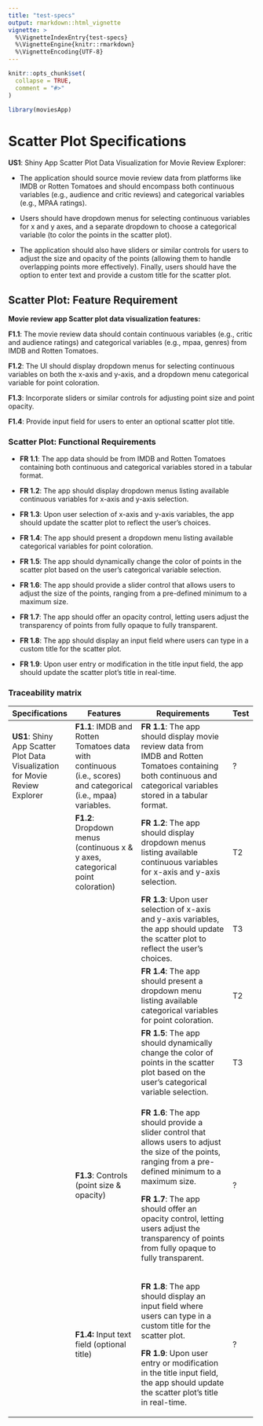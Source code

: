 ```yaml
---
title: "test-specs"
output: rmarkdown::html_vignette
vignette: >
  %\VignetteIndexEntry{test-specs}
  %\VignetteEngine{knitr::rmarkdown}
  %\VignetteEncoding{UTF-8}
---
```


```r
knitr::opts_chunk$set(
  collapse = TRUE,
  comment = "#>"
)
```

```r
library(moviesApp)
```

# Scatter Plot Specifications

**US1**: Shiny App Scatter Plot Data Visualization for Movie Review Explorer:

-   The application should source movie review data from platforms like IMDB or Rotten Tomatoes and should encompass both continuous variables (e.g., audience and critic reviews) and categorical variables (e.g., MPAA ratings).

-   Users should have dropdown menus for selecting continuous variables for x and y axes, and a separate dropdown to choose a categorical variable (to color the points in the scatter plot).

-   The application should also have sliders or similar controls for users to adjust the size and opacity of the points (allowing them to handle overlapping points more effectively). Finally, users should have the option to enter text and provide a custom title for the scatter plot.

## Scatter Plot: Feature Requirement

**Movie review app Scatter plot data visualization features:**

**F1.1**: The movie review data should contain continuous variables (e.g., critic and audience ratings) and categorical variables (e.g., mpaa, genres) from IMDB and Rotten Tomatoes.

**F1.2**: The UI should display dropdown menus for selecting continuous variables on both the x-axis and y-axis, and a dropdown menu categorical variable for point coloration.

**F1.3**: Incorporate sliders or similar controls for adjusting point size and point opacity.

**F1.4**: Provide input field for users to enter an optional scatter plot title.

### Scatter Plot: Functional Requirements

-   **FR 1.1**: The app data should be from IMDB and Rotten Tomatoes containing both continuous and categorical variables stored in a tabular format.\n

-   **FR 1.2**: The app should display dropdown menus listing available continuous variables for x-axis and y-axis selection.

-   **FR 1.3**: Upon user selection of x-axis and y-axis variables, the app should update the scatter plot to reflect the user's choices.

-   **FR 1.4**: The app should present a dropdown menu listing available categorical variables for point coloration.

-   **FR 1.5**: The app should dynamically change the color of points in the scatter plot based on the user's categorical variable selection.

-   **FR 1.6**: The app should provide a slider control that allows users to adjust the size of the points, ranging from a pre-defined minimum to a maximum size.

-   **FR 1.7**: The app should offer an opacity control, letting users adjust the transparency of points from fully opaque to fully transparent.

-   **FR 1.8**: The app should display an input field where users can type in a custom title for the scatter plot.

-   **FR 1.9**: Upon user entry or modification in the title input field, the app should update the scatter plot's title in real-time.

### Traceability matrix

+------------------------------------------------------------------------------+----------------------------------------------------------------------------------------------------------------+---------------------------------------------------------------------------------------------------------------------------------------------------------------------+------------+
| Specifications                                                               | Features                                                                                                       | Requirements                                                                                                                                                        | Test       |
+==============================================================================+================================================================================================================+=====================================================================================================================================================================+============+
| **US1**: Shiny App Scatter Plot Data Visualization for Movie Review Explorer | **F1.1**: IMDB and Rotten Tomatoes data with continuous (i.e., scores) and categorical (i.e., mpaa) variables. | **FR 1.1**: The app should display movie review data from IMDB and Rotten Tomatoes containing both continuous and categorical variables stored in a tabular format. | ?          |
+------------------------------------------------------------------------------+----------------------------------------------------------------------------------------------------------------+---------------------------------------------------------------------------------------------------------------------------------------------------------------------+------------+
|                                                                              | **F1.2**: Dropdown menus (continuous x & y axes, categorical point coloration)                                 | **FR 1.2**: The app should display dropdown menus listing available continuous variables for x-axis and y-axis selection.                                           | T2         |
+------------------------------------------------------------------------------+----------------------------------------------------------------------------------------------------------------+---------------------------------------------------------------------------------------------------------------------------------------------------------------------+------------+
|                                                                              |                                                                                                                | **FR 1.3**: Upon user selection of x-axis and y-axis variables, the app should update the scatter plot to reflect the user's choices.                               | T3         |
+------------------------------------------------------------------------------+----------------------------------------------------------------------------------------------------------------+---------------------------------------------------------------------------------------------------------------------------------------------------------------------+------------+
|                                                                              |                                                                                                                | **FR 1.4**: The app should present a dropdown menu listing available categorical variables for point coloration.                                                    | T2         |
+------------------------------------------------------------------------------+----------------------------------------------------------------------------------------------------------------+---------------------------------------------------------------------------------------------------------------------------------------------------------------------+------------+
|                                                                              |                                                                                                                | **FR 1.5**: The app should dynamically change the color of points in the scatter plot based on the user's categorical variable selection.                           | T3         |
+------------------------------------------------------------------------------+----------------------------------------------------------------------------------------------------------------+---------------------------------------------------------------------------------------------------------------------------------------------------------------------+------------+
|                                                                              | **F1.3**: Controls (point size & opacity)                                                                      | **FR 1.6**: The app should provide a slider control that allows users to adjust the size of the points, ranging from a pre-defined minimum to a maximum size.       | ?          |
|                                                                              |                                                                                                                |                                                                                                                                                                     |            |
|                                                                              |                                                                                                                | **FR 1.7**: The app should offer an opacity control, letting users adjust the transparency of points from fully opaque to fully transparent.                        |            |
+------------------------------------------------------------------------------+----------------------------------------------------------------------------------------------------------------+---------------------------------------------------------------------------------------------------------------------------------------------------------------------+------------+
|                                                                              | **F1.4:** Input text field (optional title)                                                                    | **FR 1.8**: The app should display an input field where users can type in a custom title for the scatter plot.                                                      | ?          |
|                                                                              |                                                                                                                |                                                                                                                                                                     |            |
|                                                                              |                                                                                                                | **FR 1.9**: Upon user entry or modification in the title input field, the app should update the scatter plot's title in real-time.                                  |            |
+------------------------------------------------------------------------------+----------------------------------------------------------------------------------------------------------------+---------------------------------------------------------------------------------------------------------------------------------------------------------------------+------------+
